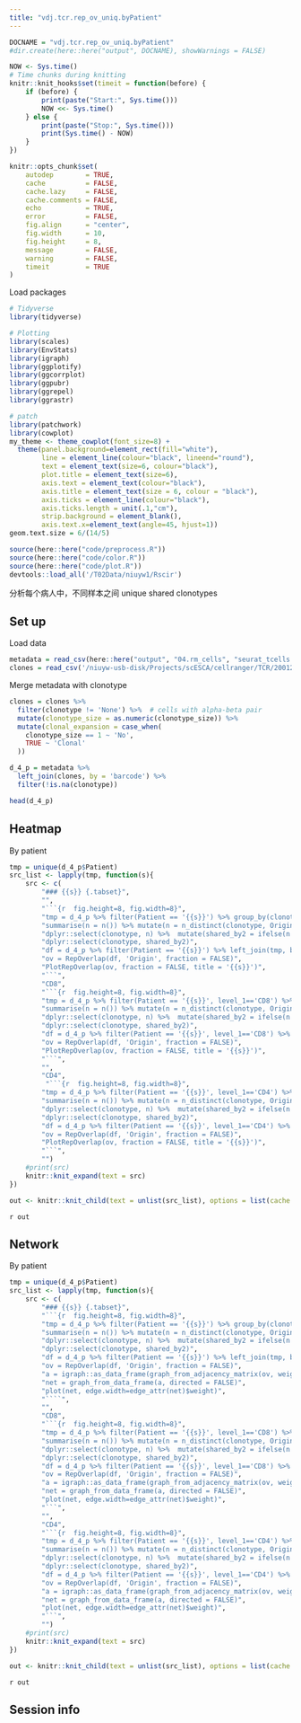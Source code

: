 ```yaml
---
title: "vdj.tcr.rep_ov_uniq.byPatient"
---
```


```r
DOCNAME = "vdj.tcr.rep_ov_uniq.byPatient"
#dir.create(here::here("output", DOCNAME), showWarnings = FALSE)

NOW <- Sys.time()
# Time chunks during knitting
knitr::knit_hooks$set(timeit = function(before) {
    if (before) {
        print(paste("Start:", Sys.time()))
        NOW <<- Sys.time()
    } else {
        print(paste("Stop:", Sys.time()))
        print(Sys.time() - NOW)
    }
})

knitr::opts_chunk$set(
    autodep        = TRUE,
    cache          = FALSE,
    cache.lazy     = FALSE, 
    cache.comments = FALSE,
    echo           = TRUE,
    error          = FALSE,
    fig.align      = "center",
    fig.width      = 10,
    fig.height     = 8,
    message        = FALSE,
    warning        = FALSE,
    timeit         = TRUE
)
```

Load packages

```r
# Tidyverse
library(tidyverse)

# Plotting
library(scales)
library(EnvStats)
library(igraph)
library(ggplotify)
library(ggcorrplot)
library(ggpubr)
library(ggrepel)
library(ggrastr)

# patch
library(patchwork)
library(cowplot)
my_theme <- theme_cowplot(font_size=8) +
  theme(panel.background=element_rect(fill="white"),
        line = element_line(colour="black", lineend="round"),
        text = element_text(size=6, colour="black"),
        plot.title = element_text(size=6),
        axis.text = element_text(colour="black"),
        axis.title = element_text(size = 6, colour = "black"),
        axis.ticks = element_line(colour="black"),
        axis.ticks.length = unit(.1,"cm"),
        strip.background = element_blank(),
        axis.text.x=element_text(angle=45, hjust=1))
geom.text.size = 6/(14/5)
```

```r
source(here::here("code/preprocess.R"))
source(here::here("code/color.R"))
source(here::here("code/plot.R"))
devtools::load_all('/T02Data/niuyw1/Rscir')
```

分析每个病人中，不同样本之间 unique shared clonotypes


## Set up

Load data

```r
metadata = read_csv(here::here("output", "04.rm_cells", "seurat_tcells.cellmeta.csv"))
clones = read_csv('/niuyw-usb-disk/Projects/scESCA/cellranger/TCR/200121_6samples.clonotype_tcr.csv')
```

Merge metadata with clonotype

```r
clones = clones %>%
  filter(clonotype != 'None') %>%  # cells with alpha-beta pair
  mutate(clonotype_size = as.numeric(clonotype_size)) %>%
  mutate(clonal_expansion = case_when(
    clonotype_size == 1 ~ 'No',
    TRUE ~ 'Clonal'
  ))

d_4_p = metadata %>%
  left_join(clones, by = 'barcode') %>%
  filter(!is.na(clonotype))

head(d_4_p)
```

## Heatmap {.tabset}

By patient

```r
tmp = unique(d_4_p$Patient)
src_list <- lapply(tmp, function(s){
    src <- c(
        "### {{s}} {.tabset}",
        "",
        "```{r  fig.height=8, fig.width=8}",
        "tmp = d_4_p %>% filter(Patient == '{{s}}') %>% group_by(clonotype, Origin) %>%",
        "summarise(n = n()) %>% mutate(n = n_distinct(clonotype, Origin)) %>%",
        "dplyr::select(clonotype, n) %>%  mutate(shared_by2 = ifelse(n == 2, 'Yes', 'No')) %>%",
        "dplyr::select(clonotype, shared_by2)",
        "df = d_4_p %>% filter(Patient == '{{s}}') %>% left_join(tmp, by = 'clonotype') %>% filter(shared_by2 == 'Yes')",
        "ov = RepOverlap(df, 'Origin', fraction = FALSE)",
        "PlotRepOverlap(ov, fraction = FALSE, title = '{{s}}')",
        "```",
        "CD8",
        "```{r  fig.height=8, fig.width=8}",
        "tmp = d_4_p %>% filter(Patient == '{{s}}', level_1=='CD8') %>% group_by(clonotype, Origin) %>%",
        "summarise(n = n()) %>% mutate(n = n_distinct(clonotype, Origin)) %>%",
        "dplyr::select(clonotype, n) %>%  mutate(shared_by2 = ifelse(n == 2, 'Yes', 'No')) %>%",
        "dplyr::select(clonotype, shared_by2)",
        "df = d_4_p %>% filter(Patient == '{{s}}', level_1=='CD8') %>% left_join(tmp, by = 'clonotype') %>% filter(shared_by2 == 'Yes')",
        "ov = RepOverlap(df, 'Origin', fraction = FALSE)",
        "PlotRepOverlap(ov, fraction = FALSE, title = '{{s}}')",
        "```",
        "",
        "CD4",
         "```{r  fig.height=8, fig.width=8}",
        "tmp = d_4_p %>% filter(Patient == '{{s}}', level_1=='CD4') %>% group_by(clonotype, Origin) %>%",
        "summarise(n = n()) %>% mutate(n = n_distinct(clonotype, Origin)) %>%",
        "dplyr::select(clonotype, n) %>%  mutate(shared_by2 = ifelse(n == 2, 'Yes', 'No')) %>%",
        "dplyr::select(clonotype, shared_by2)",
        "df = d_4_p %>% filter(Patient == '{{s}}', level_1=='CD4') %>% left_join(tmp, by = 'clonotype') %>% filter(shared_by2 == 'Yes')",
        "ov = RepOverlap(df, 'Origin', fraction = FALSE)",
        "PlotRepOverlap(ov, fraction = FALSE, title = '{{s}}')",
        "```",
        "")
    #print(src)
    knitr::knit_expand(text = src)
})

out <- knitr::knit_child(text = unlist(src_list), options = list(cache = FALSE))
```

`r out`

## Network {.tabset}

By patient

```r
tmp = unique(d_4_p$Patient)
src_list <- lapply(tmp, function(s){
    src <- c(
        "### {{s}} {.tabset}",
        "```{r  fig.height=8, fig.width=8}",
        "tmp = d_4_p %>% filter(Patient == '{{s}}') %>% group_by(clonotype, Origin) %>%",
        "summarise(n = n()) %>% mutate(n = n_distinct(clonotype, Origin)) %>%",
        "dplyr::select(clonotype, n) %>%  mutate(shared_by2 = ifelse(n == 2, 'Yes', 'No')) %>%",
        "dplyr::select(clonotype, shared_by2)",
        "df = d_4_p %>% filter(Patient == '{{s}}') %>% left_join(tmp, by = 'clonotype') %>% filter(shared_by2 == 'Yes')",
        "ov = RepOverlap(df, 'Origin', fraction = FALSE)",
        "a = igraph::as_data_frame(graph_from_adjacency_matrix(ov, weighted = TRUE)) %>% filter(!is.na(weight))",
        "net = graph_from_data_frame(a, directed = FALSE)",
        "plot(net, edge.width=edge_attr(net)$weight)",
        "````",
        "",
        "CD8",
        "```{r  fig.height=8, fig.width=8}",
        "tmp = d_4_p %>% filter(Patient == '{{s}}', level_1=='CD8') %>% group_by(clonotype, Origin) %>%",
        "summarise(n = n()) %>% mutate(n = n_distinct(clonotype, Origin)) %>%",
        "dplyr::select(clonotype, n) %>%  mutate(shared_by2 = ifelse(n == 2, 'Yes', 'No')) %>%",
        "dplyr::select(clonotype, shared_by2)",
        "df = d_4_p %>% filter(Patient == '{{s}}', level_1=='CD8') %>% left_join(tmp, by = 'clonotype') %>% filter(shared_by2 == 'Yes')",
        "ov = RepOverlap(df, 'Origin', fraction = FALSE)",
        "a = igraph::as_data_frame(graph_from_adjacency_matrix(ov, weighted = TRUE)) %>% filter(!is.na(weight))",
        "net = graph_from_data_frame(a, directed = FALSE)",
        "plot(net, edge.width=edge_attr(net)$weight)",
        "```",
        "",
        "CD4",
        "```{r  fig.height=8, fig.width=8}",
        "tmp = d_4_p %>% filter(Patient == '{{s}}', level_1=='CD4') %>% group_by(clonotype, Origin) %>%",
        "summarise(n = n()) %>% mutate(n = n_distinct(clonotype, Origin)) %>%",
        "dplyr::select(clonotype, n) %>%  mutate(shared_by2 = ifelse(n == 2, 'Yes', 'No')) %>%",
        "dplyr::select(clonotype, shared_by2)",
        "df = d_4_p %>% filter(Patient == '{{s}}', level_1=='CD4') %>% left_join(tmp, by = 'clonotype') %>% filter(shared_by2 == 'Yes')",
        "ov = RepOverlap(df, 'Origin', fraction = FALSE)",
        "a = igraph::as_data_frame(graph_from_adjacency_matrix(ov, weighted = TRUE)) %>% filter(!is.na(weight))",
        "net = graph_from_data_frame(a, directed = FALSE)",
        "plot(net, edge.width=edge_attr(net)$weight)",
        "```",
        "")
    #print(src)
    knitr::knit_expand(text = src)
})

out <- knitr::knit_child(text = unlist(src_list), options = list(cache = FALSE))
```

`r out`

## Session info
